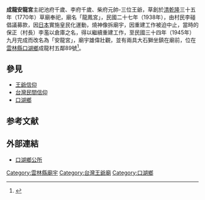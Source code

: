 '''成龍安龍宮'''主祀池府千歲、李府千歲、柴府元帥-三位王爺，草創於[[清|清]][[乾隆|乾隆]]三十五年（1770年）草廟奉祀，廟名「龍鳳宮」，民國二十七年（1938年），由村民李碰倡議募款，因[[日本|日本]]實施皇民化運動，燒神像拆廟宇，因重建工作被迫中止，當時的保正（村長）李濫以倉庫之名，得以繼續重建工作，至民國三十四年（1945年）九月完成而改名為「安龍宮」，廟宇雄偉壯觀，並有兩具大石獅坐鎮在廟前，位在[[雲林縣|雲林縣]][[口湖鄉|口湖鄉]]成龍村五鄰89號<ref>{{Cite web |url=http://tw.myblog.yahoo.com/jw!Hm3qVDKdGxiKVsAz7xnk7OwIrZg-/article?mid=13621 |title=口湖安龍宮簡介 |accessdate=2011-01-16 |archive-date=2019-06-11 |archive-url=https://web.archive.org/web/20190611115849/http://tw.myblog.yahoo.com/jw!Hm3qVDKdGxiKVsAz7xnk7OwIrZg-/article?mid=13621 |dead-url=yes }}</ref>。

==參見==
*[[王爺信仰|王爺信仰]]
*[[台灣民間信仰|台灣民間信仰]]
*[[口湖鄉|口湖鄉]]

==参考文献==
{{reflist}}

==外部連結==
* [https://web.archive.org/web/20110205091921/http://www.kouhu.gov.tw/home.asp 口湖鄉公所]

{{台湾建筑小作品}}

[[Category:雲林縣廟宇|Category:雲林縣廟宇]]
[[Category:台灣王爺廟|Category:台灣王爺廟]]
[[Category:口湖鄉|Category:口湖鄉]]